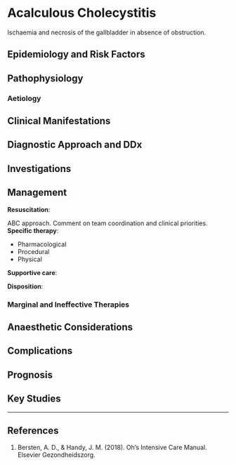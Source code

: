 # Acalculous Cholecystitis

Ischaemia and necrosis of the gallbladder in absence of obstruction.

## Epidemiology and Risk Factors

## Pathophysiology

### Aetiology

## Clinical Manifestations

## Diagnostic Approach and DDx

## Investigations

## Management

**Resuscitation**:\

ABC approach. Comment on team coordination and clinical priorities.
**Specific therapy**:

* Pharmacological
* Procedural
* Physical

**Supportive care**:

**Disposition**:

### Marginal and Ineffective Therapies

## Anaesthetic Considerations

## Complications

## Prognosis

## Key Studies


---

## References

1. Bersten, A. D., & Handy, J. M. (2018). Oh’s Intensive Care Manual. Elsevier Gezondheidszorg.